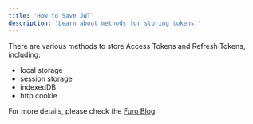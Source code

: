 ```yaml
---
title: 'How to Save JWT'
description: 'Learn about methods for storing tokens.'
---
```


There are various methods to store Access Tokens and Refresh Tokens, including:

- local storage
- session storage
- indexedDB
- http cookie

For more details, please check the [Furo Blog](https://iam.furo.one/post/jwt-security).
